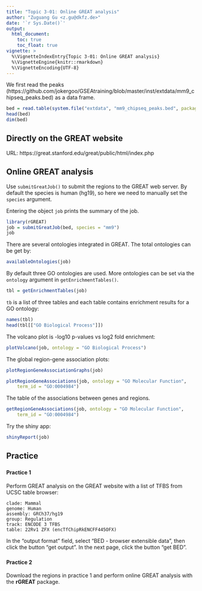 ```yaml
---
title: "Topic 3-01: Online GREAT analysis"
author: "Zuguang Gu <z.gu@dkfz.de>"
date: '`r Sys.Date()`'
output:
  html_document:
    toc: true
    toc_float: true
vignette: >
  %\VignetteIndexEntry{Topic 3-01: Online GREAT analysis}
  %\VignetteEngine{knitr::rmarkdown}
  %\VignetteEncoding{UTF-8}
---
```



We first read the peaks (https://github.com/jokergoo/GSEAtraining/blob/master/inst/extdata/mm9_chipseq_peaks.bed) as a data frame.

```r
bed = read.table(system.file("extdata", "mm9_chipseq_peaks.bed", package = "GSEAtraining"))
head(bed)
dim(bed)
```

## Directly on the GREAT website

URL: https://great.stanford.edu/great/public/html/index.php


## Online GREAT analysis

Use `submitGreatJob()` to submit the regions to the GREAT web server. By default
the species is human (hg19), so here we need to manually set the `species` argument.

Entering the object `job` prints the summary of the job.

```r
library(rGREAT)
job = submitGreatJob(bed, species = "mm9")
job
```


There are several ontologies integrated in GREAT. The total ontologies can be get by:

```r
availableOntologies(job)
```

By default three GO ontologies are used. More ontologies can be set via the `ontology` argument in `getEnrichmentTables()`.

```r
tbl = getEnrichmentTables(job)
```

`tb` is a list of three tables and each table contains enrichment results for a GO ontology:

```r
names(tbl)
head(tbl[["GO Biological Process"]])
```

The volcano plot is -log10 p-values vs log2 fold enrichment:

```r
plotVolcano(job, ontology = "GO Biological Process")
```

The global region-gene association plots:

```r
plotRegionGeneAssociationGraphs(job)
```

```r
plotRegionGeneAssociations(job, ontology = "GO Molecular Function",
    term_id = "GO:0004984")
```

The table of the associations between genes and regions.

```r
getRegionGeneAssociations(job, ontology = "GO Molecular Function",
    term_id = "GO:0004984")
```

Try the shiny app:

```r
shinyReport(job)
```


## Practice

### {.tabset}

#### Practice 1


Perform GREAT analysis on the GREAT website with a list of TFBS from UCSC table browser:

```
clade: Mammal
genome: Human
assembly: GRCh37/hg19
group: Regulation
track: ENCODE 3 TFBS
table: 22Rv1 ZFX (encTfChipRkENCFF445OFX)
```

In the "output format" field, select "BED - browser extensible data", then click the button "get output". In the next page, click the button "get BED".


### {.tabset}

#### Practice 2

Download the regions in practice 1 and perform online GREAT analysis with the **rGREAT** package.

